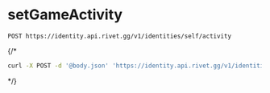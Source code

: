 # setGameActivity
```
POST https://identity.api.rivet.gg/v1/identities/self/activity
```


{/*<RequestExample>
```bash curl
curl -X POST -d '@body.json' 'https://identity.api.rivet.gg/v1/identities/self/activity'
```
</RequestExample>*/}
